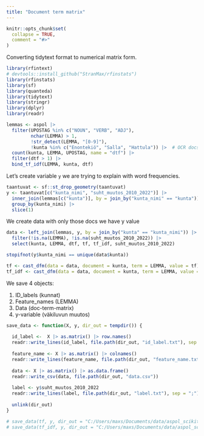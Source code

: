 ```yaml
---
title: "Document term matrix"
---
```


```r
knitr::opts_chunk$set(
  collapse = TRUE,
  comment = "#>"
)
```

Converting tidytext format to numerical matrix form.

```r
library(rfintext)
# devtools::install_github("StranMax/rfinstats")
library(rfinstats)
library(sf)
library(quanteda)
library(tidytext)
library(stringr)
library(dplyr)
library(readr)
```

```r
lemmas <- aspol |>
  filter(UPOSTAG %in% c("NOUN", "VERB", "ADJ"), 
         nchar(LEMMA) > 1,
         !str_detect(LEMMA, "[0-9]"), 
         !kunta %in% c("Enontekiö", "Salla", "Hattula")) |>  # OCR docs problematic
  count(kunta, LEMMA, UPOSTAG, name = "dtf") |>
  filter(dtf > 1) |>
  bind_tf_idf(LEMMA, kunta, dtf)
```

Let's create variable `y` we are trying to explain with word frequencies.

```r
taantuvat <- sf::st_drop_geometry(taantuvat)
y <- taantuvat[c("kunta_nimi", "suht_muutos_2010_2022")] |>
  inner_join(lemmas[c("kunta")], by = join_by("kunta_nimi" == "kunta")) |>
  group_by(kunta_nimi) |>
  slice(1)
```

We create data with only those docs we have y value

```r
data <- left_join(lemmas, y, by = join_by("kunta" == "kunta_nimi")) |>
  filter(!is.na(LEMMA), !is.na(suht_muutos_2010_2022)) |>
  select(kunta, LEMMA, dtf, tf, tf_idf, suht_muutos_2010_2022)

stopifnot(y$kunta_nimi == unique(data$kunta))
```

```r
tf <- cast_dfm(data = data, document = kunta, term = LEMMA, value = tf)
tf_idf <- cast_dfm(data = data, document = kunta, term = LEMMA, value = tf_idf)
```


We save 4 objects:

1. ID_labels (kunnat)  
2. Feature_names (LEMMA)  
3. Data (doc-term-matrix)  
4. y-variable (väkiluvun muutos)

```r
save_data <- function(X, y, dir_out = tempdir()) {
  
  id_label <-  X |> as.matrix() |> row.names()
  readr::write_lines(id_label, file.path(dir_out, "id_label.txt"), sep = ";")
  
  feature_name <- X |> as.matrix() |> colnames()
  readr::write_lines(feature_name, file.path(dir_out, "feature_name.txt"), sep = ";")
  
  data <- X |> as.matrix() |> as.data.frame()
  readr::write_csv(data, file.path(dir_out, "data.csv"))
  
  label <- y$suht_muutos_2010_2022
  readr::write_lines(label, file.path(dir_out, "label.txt"), sep = ";")
  
  unlink(dir_out)
}
```


```r
# save_data(tf, y, dir_out = "C:/Users/maxs/Documents/data/aspol_scikit-learn/tf")
# save_data(tf_idf, y, dir_out = "C:/Users/maxs/Documents/data/aspol_scikit-learn/tf_idf")
```

